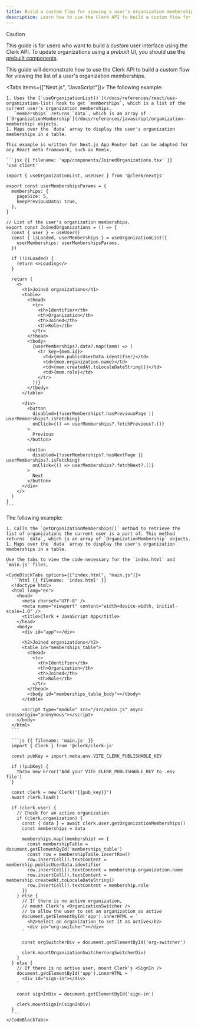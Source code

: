 ```yaml
---
title: Build a custom flow for viewing a user's organization memberships
description: Learn how to use the Clerk API to build a custom flow for viewing a user's organization memberships.
---
```


> [!CAUTION]
> This guide is for users who want to build a _custom_ user interface using the Clerk API. To update organizations using a _prebuilt_ UI, you should use the [prebuilt components](/docs/components/overview).

This guide will demonstrate how to use the Clerk API to build a custom flow for viewing the list of a user's organization memberships.

<Tabs items={["Next.js", "JavaScript"]}>
  <Tab>
    The following example:

    1. Uses the [`useOrganizationList()`](/docs/references/react/use-organization-list) hook to get `memberships`, which is a list of the current user's organization memberships.
       `memberships` returns `data`, which is an array of [`OrganizationMembership`](/docs/references/javascript/organization-membership) objects.
    1. Maps over the `data` array to display the user's organization memberships in a table.

    This example is written for Next.js App Router but can be adapted for any React meta framework, such as Remix.

    ```jsx {{ filename: 'app/components/JoinedOrganizations.tsx' }}
    'use client'

    import { useOrganizationList, useUser } from '@clerk/nextjs'

    export const userMembershipsParams = {
      memberships: {
        pageSize: 5,
        keepPreviousData: true,
      },
    }

    // List of the user's organization memberships.
    export const JoinedOrganizations = () => {
      const { user } = useUser()
      const { isLoaded, userMemberships } = useOrganizationList({
        userMemberships: userMembershipsParams,
      })

      if (!isLoaded) {
        return <>Loading</>
      }

      return (
        <>
          <h1>Joined organizations</h1>
          <table>
            <thead>
              <tr>
                <th>Identifier</th>
                <th>Organization</th>
                <th>Joined</th>
                <th>Role</th>
              </tr>
            </thead>
            <tbody>
              {userMemberships?.data?.map((mem) => (
                <tr key={mem.id}>
                  <td>{mem.publicUserData.identifier}</td>
                  <td>{mem.organization.name}</td>
                  <td>{mem.createdAt.toLocaleDateString()}</td>
                  <td>{mem.role}</td>
                </tr>
              ))}
            </tbody>
          </table>

          <div>
            <button
              disabled={!userMemberships?.hasPreviousPage || userMemberships?.isFetching}
              onClick={() => userMemberships?.fetchPrevious?.()}
            >
              Previous
            </button>

            <button
              disabled={!userMemberships?.hasNextPage || userMemberships?.isFetching}
              onClick={() => userMemberships?.fetchNext?.()}
            >
              Next
            </button>
          </div>
        </>
      )
    }
    ```
  </Tab>

  <Tab>
    The following example:

    1. Calls the `getOrganizationMemberships()` method to retrieve the list of organizations the current user is a part of. This method returns `data`, which is an array of `OrganizationMembership` objects.
    1. Maps over the `data` array to display the user's organization memberships in a table.

    Use the tabs to view the code necessary for the `index.html` and `main.js` files.

    <CodeBlockTabs options={["index.html", "main.js"]}>
      ```html {{ filename: 'index.html' }}
      <!doctype html>
      <html lang="en">
        <head>
          <meta charset="UTF-8" />
          <meta name="viewport" content="width=device-width, initial-scale=1.0" />
          <title>Clerk + JavaScript App</title>
        </head>
        <body>
          <div id="app"></div>

          <h2>Joined organizations</h2>
          <table id="memberships_table">
            <thead>
              <tr>
                <th>Identifier</th>
                <th>Organization</th>
                <th>Joined</th>
                <th>Role</th>
              </tr>
            </thead>
            <tbody id="memberships_table_body"></tbody>
          </table>

          <script type="module" src="/src/main.js" async crossorigin="anonymous"></script>
        </body>
      </html>
      ```

      ```js {{ filename: 'main.js' }}
      import { Clerk } from '@clerk/clerk-js'

      const pubKey = import.meta.env.VITE_CLERK_PUBLISHABLE_KEY

      if (!pubKey) {
        throw new Error('Add your VITE_CLERK_PUBLISHABLE_KEY to .env file')
      }

      const clerk = new Clerk('{{pub_key}}')
      await clerk.load()

      if (clerk.user) {
        // Check for an active organization
        if (clerk.organization) {
          const { data } = await clerk.user.getOrganizationMemberships()
          const memberships = data

          memberships.map((membership) => {
            const membershipTable = document.getElementById('memberships_table')
            const row = membershipTable.insertRow()
            row.insertCell().textContent = membership.publicUserData.identifier
            row.insertCell().textContent = membership.organization.name
            row.insertCell().textContent = membership.createdAt.toLocaleDateString()
            row.insertCell().textContent = membership.role
          })
        } else {
          // If there is no active organization,
          // mount Clerk's <OrganizationSwitcher />
          // to allow the user to set an organization as active
          document.getElementById('app').innerHTML = `
            <h2>Select an organization to set it as active</h2>
            <div id="org-switcher"></div>
          `

          const orgSwitcherDiv = document.getElementById('org-switcher')

          clerk.mountOrganizationSwitcher(orgSwitcherDiv)
        }
      } else {
        // If there is no active user, mount Clerk's <SignIn />
        document.getElementById('app').innerHTML = `
          <div id="sign-in"></div>
        `

        const signInDiv = document.getElementById('sign-in')

        clerk.mountSignIn(signInDiv)
      }
      ```
    </CodeBlockTabs>
  </Tab>
</Tabs>
